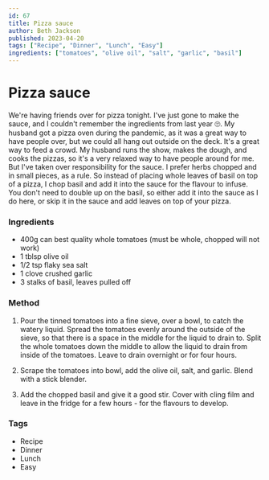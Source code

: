 ```yaml
---
id: 67
title: Pizza sauce
author: Beth Jackson
published: 2023-04-20
tags: ["Recipe", "Dinner", "Lunch", "Easy"]
ingredients: ["tomatoes", "olive oil", "salt", "garlic", "basil"]
---
```


# Pizza sauce

<BlogTextWrapper>

We're having friends over for pizza tonight. I've just gone to make the sauce, and I couldn't remember the ingredients from last year 🙄. My husband got a pizza oven during the pandemic, as it was a great way to have people over, but we could all hang out outside on the deck. It's a great way to feed a crowd. My husband runs the show, makes the dough, and cooks the pizzas, so it's a very relaxed way to have people around for me. But I've taken over responsibility for the sauce. I prefer herbs chopped and in small pieces, as a rule. So instead of placing whole leaves of basil on top of a pizza, I chop basil and add it into the sauce for the flavour to infuse. You don't need to double up on the basil, so either add it into the sauce as I do here, or skip it in the sauce and add leaves on top of your pizza.

</BlogTextWrapper>

<BlogTextWrapper>

### Ingredients

- 400g can best quality whole tomatoes (must be whole, chopped will not work)
- 1 tblsp olive oil
- 1/2 tsp flaky sea salt
- 1 clove crushed garlic
- 3 stalks of basil, leaves pulled off

</BlogTextWrapper>

<BlogTextWrapper>

### Method

1. Pour the tinned tomatoes into a fine sieve, over a bowl, to catch the watery liquid. Spread the tomatoes evenly around the outside of the sieve, so that there is a space in the middle for the liquid to drain to. Split the whole tomatoes down the middle to allow the liquid to drain from inside of the tomatoes. Leave to drain overnight or for four hours.

2. Scrape the tomatoes into bowl, add the olive oil, salt, and garlic. Blend with a stick blender.

3. Add the chopped basil and give it a good stir. Cover with cling film and leave in the fridge for a few hours - for the flavours to develop.

</BlogTextWrapper>

<BlogTextWrapper>

### Tags

- Recipe
- Dinner
- Lunch
- Easy

</BlogTextWrapper>

